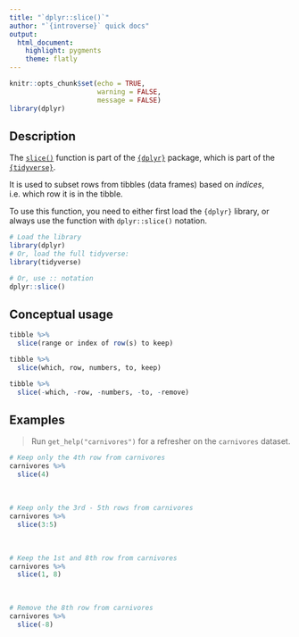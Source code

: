 ```yaml
---
title: "`dplyr::slice()`"
author: "`{introverse}` quick docs"
output: 
  html_document:
    highlight: pygments
    theme: flatly
---
```



```r
knitr::opts_chunk$set(echo = TRUE, 
                      warning = FALSE, 
                      message = FALSE)
library(dplyr)
```


## Description

The [`slice()`](https://dplyr.tidyverse.org/reference/slice.html) function is part of the [`{dplyr}`](https://dplyr.tidyverse.org/) package, which is part of the [`{tidyverse}`](https://www.tidyverse.org/).

It is used to subset rows from tibbles (data frames) based on _indices_, i.e. which row it is in the tibble.


<!-- Add the following if the topic is a function that does NOT come with base R, and uncomment/fill in the subsequent multiline HTML comment: -->
To use this function, you need to either first load the `{dplyr}` library, or always use the function with `dplyr::slice()` notation.

```r
# Load the library
library(dplyr)
# Or, load the full tidyverse:
library(tidyverse)

# Or, use :: notation
dplyr::slice()
```


## Conceptual usage 

```r
tibble %>% 
  slice(range or index of row(s) to keep)

tibble %>% 
  slice(which, row, numbers, to, keep)

tibble %>% 
  slice(-which, -row, -numbers, -to, -remove)
```

## Examples

> Run `get_help("carnivores")` for a refresher on the `carnivores` dataset.

```r
# Keep only the 4th row from carnivores 
carnivores %>% 
  slice(4)
```

<br>  <!-- Do not delete the <br>, and make sure to keep the previous and following lines blank. -->


```r
# Keep only the 3rd - 5th rows from carnivores 
carnivores %>%
  slice(3:5)
```

<br> 


```r
# Keep the 1st and 8th row from carnivores
carnivores %>%
  slice(1, 8)
```

<br> 

```r
# Remove the 8th row from carnivores
carnivores %>%
  slice(-8)
```
